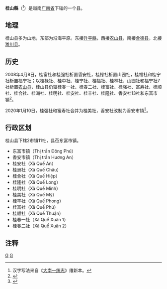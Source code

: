 {{Infobox Settlement
|name                   = 桂山县
|settlement_type        = 县
|official_name          = 
|other_name             = 
|native_name            = {{lang|vi|Huyện Quế Sơn}}
|nickname               = 
|motto                  = 
|image_skyline          = Den tuong niem.jpg
|imagesize              = 
|image_caption          = 
|image_flag             = 
|flag_size              = 
|image_seal             = 
|seal_size              = 
|image_shield           = 
|shield_size            = 
|image_blank_emblem     = 
|blank_emblem_size      = 
|image_map              = {{Infobox mapframe|frame-width=250|zoom=10}}
|mapsize                = 
|map_caption            = 
|image_map1             = Administration map of Que Son District, Quangnam Province.jpg
|mapsize1               = 
|map_caption1           = 桂山县地图
|pushpin_map            = Vietnam
|pushpin_label_position = bottom
|pushpin_map_caption    = 桂山县在越南的位置
|pushpin_map1           = 
|pushpin_label_position1= 
|pushpin_map_caption1   = 
|subdivision_type       = 国家
|subdivision_name       = {{flag|Vietnam}}
|subdivision_type1      = [[越南行政区划|省]]
|subdivision_name1      = [[广南省|广南省]]
|subdivision_type2      = 行政区划
|subdivision_name2      = 2市镇11社
|subdivision_type3      = 
|subdivision_name3      = 
|seat_type              = 县莅
|seat                   = {{link-vi|东富市镇|Đông Phú (thị trấn)}}
|government_type        = 
|leader_title           = 
|leader_name            = 
|leader_title1          = 
|leader_name1           = 
|established_title      = 
|established_date       = 
|area_magnitude         = 
|unit_pref              = 
|area_footnotes         = 
|area_total_km2         = 251.17
|area_land_km2          = 
|area_water_km2         = 
|area_water_percent     = 
|area_urban_km2         = 
|area_metro_km2         = 
|population_as_of       = 2018年
|population_footnotes   = 
|population_note        = 
|population_total       = 114650
|population_density_km2 = auto
|population_metro             = 
|population_density_metro_km2 = 
|population_urban             = 
|population_density_urban_km2 = 
|timezone               = [[越南标准时间|越南标准时间]]
|utc_offset             = +7
|elevation_footnotes    = 
|elevation_m            = 
|coor_type              = 
|coordinates            = 
|postal_code_type       = 
|postal_code            = 
|area_code              = 
|website                = [http://queson.quangnam.gov.vn 桂山县电子信息门户网站]
|footnotes              = 
}}
'''桂山縣'''（{{vie|v='''Huyện Quế Sơn'''|hn=縣桂山}}<ref>汉字写法来自《[[大南一统志|大南一统志]]》维新本。</ref>）是越南[[广南省|广南省]]下辖的一个县。

==地理==
桂山县多为山地，东部为沿海平原。东接[[升平縣|升平縣]]，西接[[农山县|农山县]]，南接[[合德县|合德县]]，北接[[潍川县|潍川县]]。

==历史==
2008年4月8日，桂富社和桂强社析置香安社，桂禄社析置山园社，桂福社和桂宁社析置福宁社；以桂禄社、桂中社、桂宁社、桂福社、桂林社、山园社和福宁社7社析置[[农山县|农山县]]，桂山县仍辖桂春一社、桂春二社、桂富社、桂强社、富寿社、桂顺社、桂合社、桂洲社、桂明社、桂安社、桂丰社、桂隆社、香安社13社和东富市镇<ref>{{Cite web |url=https://thuvienphapluat.vn/van-ban/Bo-may-hanh-chinh/Nghi-dinh-42-2008-ND-CP-dieu-chinh-dia-gioi-xa-thanh-lap-thuoc-huyen-Que-Phuoc-Son-Que-Son-de-thanh-lap-huyen-Nong-Son-tinh-Quang-Nam-64891.aspx |title=Nghị định 42/2008/NĐ-CP về điều chỉnh địa giới hành chính xã, thành lập xã thuộc huyện Quế Sơn, huyện Phước Sơn; điều chỉnh địa giới hành chính huyện Quế Sơn để thành lập huyện Nông Sơn, tỉnh Quảng Nam |accessdate=2020-02-04 |archive-date=2020-01-14 |archive-url=https://web.archive.org/web/20200114055025/https://thuvienphapluat.vn/van-ban/Bo-may-hanh-chinh/Nghi-dinh-42-2008-ND-CP-dieu-chinh-dia-gioi-xa-thanh-lap-thuoc-huyen-Que-Phuoc-Son-Que-Son-de-thanh-lap-huyen-Nong-Son-tinh-Quang-Nam-64891.aspx |dead-url=no }}</ref>。

2020年1月10日，桂强社和富寿社合并为桂美社，香安社改制为香安市镇<ref>{{Cite web |url=https://thuvienphapluat.vn/van-ban/Bo-may-hanh-chinh/Nghi-quyet-863-NQ-UBTVQH14-2020-sap-xep-cac-don-vi-hanh-chinh-cap-xa-thuoc-tinh-Quang-Nam-434591.aspx |title=Nghị quyết 863/NQ-UBTVQH14 năm 2020 về sắp xếp các đơn vị hành chính cấp xã thuộc tỉnh Quảng Nam do Ủy ban Thường vụ Quốc hội ban hành |accessdate=2020-02-26 |archive-date=2020-02-26 |archive-url=https://web.archive.org/web/20200226190141/https://thuvienphapluat.vn/van-ban/Bo-may-hanh-chinh/Nghi-quyet-863-NQ-UBTVQH14-2020-sap-xep-cac-don-vi-hanh-chinh-cap-xa-thuoc-tinh-Quang-Nam-434591.aspx |dead-url=no }}</ref>。

==行政区划==
桂山县下辖2市镇11社，县莅东富市镇。
*东富市镇（Thị trấn Đông Phú）
*香安市镇（Thị trấn Hương An）
*桂安社（Xã Quế An）
*桂洲社（Xã Quế Châu）
*桂合社（Xã Quế Hiệp）
*桂隆社（Xã Quế Long）
*桂明社（Xã Quế Minh）
*桂美社（Xã Quế Mỹ）
*桂丰社（Xã Quế Phong）
*桂富社（Xã Quế Phú）
*桂顺社（Xã Quế Thuận）
*桂春一社（Xã Quế Xuân 1）
*桂春二社（Xã Quế Xuân 2）

==注释==
{{reflist}}
{{广南省行政区划}}
{{越南南中部之县市镇区域划分}}

[[Category:越南县份|G]]
[[Category:广南省|G]]